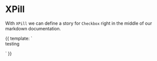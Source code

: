 
<Meta title="Components|PTest" />

# XPill

With `XPill` we can define a story for `Checkbox` right in the middle of our
markdown documentation.

<Preview>
  <Story name="DocTest">
    {{
        template: `<form>testing</form>`
    }}
  </Story>
</Preview>
